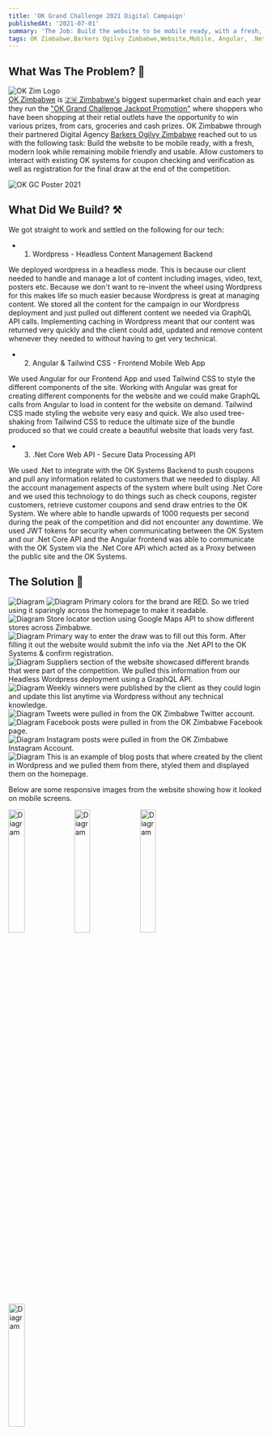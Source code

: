 ```yaml
---
title: 'OK Grand Challenge 2021 Digital Campaign'
publishedAt: '2021-07-01'
summary: 'The Job: Build the website to be mobile ready, with a fresh, modern look while remaining mobile friendly and usable. Allow customers to interact with existing OK systems for coupon checking and verification as well as registration for the final draw at the end of the competition.'
tags: OK Zimbabwe,Barkers Ogilvy Zimbabwe,Website,Mobile, Angular, .Net API, Headless, Wordpress, Tailwind CSS
---
```


## What Was The Problem? 🤔
<div class="bg-white">
<img src="/okgc-2021/Ok-Zim-Logo.png" alt="OK Zim Logo" width="auto"/><br/>

</div>
<a class="hover:text-red-600 dark:hover:text-red-500 text-red-400 decoration-red-400 pointer-mouse" rel="noopener noreferrer" target="_blank" href="https://okonline.co.zw/">OK Zimbabwe</a> is <a class="hover:text-green-600 dark:hover:text-yellow-500 text-green-400 decoration-yellow-400 pointer-mouse" rel="noopener noreferrer" target="_blank" href="https://en.wikipedia.org/wiki/Zimbabwe">🇿🇼 Zimbabwe's</a> 
biggest supermarket chain and each year they run the <a class="hover:text-red-700 text-red-400  pointer-mouse" rel="noopener noreferrer" target="_blank" href="https://www.google.com/search?q=ok+zimbabwe+grand+challenge">"OK Grand Challenge Jackpot Promotion"</a> where shoppers who have been shopping at their retial outlets have the opportunity to win various prizes, from cars, groceries and cash prizes.
OK Zimbabwe through their partnered Digital Agency <a class="hover:text-red-600 dark:hover:text-red-500 text-red-400 decoration-red-400 pointer-mouse" rel="noopener noreferrer" target="_blank" href="https://www.instagram.com/ogilvyzimbabwe/">Barkers Ogilvy Zimbabwe</a> reached out to us with the following task:
Build the website to be mobile ready, with a fresh, modern look while remaining mobile friendly and usable. Allow customers to interact with existing OK systems for coupon checking and verification as well as registration for the final draw at the end of the competition.

<img src="/okgc-2021/poster.jpg" alt="OK GC Poster 2021" width="auto"/><br/>

## What Did We Build? ⚒️

We got straight to work and settled on the following for our tech:
- 1. Wordpress - Headless Content Management Backend

We deployed wordpress in a headless mode. This is because our client needed to handle and manage a lot of content including
images, video, text, posters etc. Because we don't want to re-invent the wheel using Wordpress for this makes life so much easier
because Wordpress is great at managing content. We stored all the content for the campaign in our Wordpress deployment and just pulled
out different content we needed via GraphQL API calls. Implementing caching in Wordpress meant that our content was returned very quickly
and the client could add, updated and remove content whenever they needed to without having to get very technical.

- 2. Angular & Tailwind CSS - Frontend Mobile Web App

We used Angular for our Frontend App and used Tailwind CSS to style the different components of the site. Working with Angular was great for
creating different components for the website and we could make GraphQL calls from Angular to load in content for the website on demand. Tailwind CSS
made styling the website very easy and quick. We also used tree-shaking from Tailwind CSS to reduce the ultimate size of the bundle produced so that we could
create a beautiful website that loads very fast.

- 3. .Net Core Web API - Secure Data Processing API

We used .Net to integrate with the OK Systems Backend to push coupons and pull any information related to customers that we needed to display.
All the account management aspects of the system where built using .Net Core and we used this technology to do things such as check coupons, register customers,
retrieve customer coupons and send draw entries to the OK System. We where able to handle upwards of 1000 requests per second during the peak of the competition and
did not encounter any downtime. We used JWT tokens for security when communicating between the OK System and our .Net Core API and the Angular frontend was able to 
communicate with the OK System via the .Net Core APi which acted as a Proxy between the public site and the OK Systems.

## The Solution 🎉
<img src="/okgc-2021/1.png" alt="Diagram" width="auto"/>
<img src="/okgc-2021/2.png" alt="Diagram" width="auto"/>
Primary colors for the brand are RED. So we tried using it sparingly across the homepage to make it readable.
<br/>
<img src="/okgc-2021/3.png" alt="Diagram" width="auto"/>
Store locator section using Google Maps API to show different stores across Zimbabwe.<br/>
<img src="/okgc-2021/4.png" alt="Diagram" width="auto"/>
Primary way to enter the draw was to fill out this form. After filling it out the website would submit the info via the .Net API to the OK Systems & confirm registration.<br/>
<img src="/okgc-2021/5.png" alt="Diagram" width="auto"/>
Suppliers section of the website showcased different brands that were part of the competition. We pulled this information from our Headless Wordpress deployment using a GraphQL API.<br/>
<img src="/okgc-2021/6.png" alt="Diagram" width="auto"/>
Weekly winners were published by the client as they could login and update this list anytime via Wordpress without any technical knowledge.<br/>
<img src="/okgc-2021/8.png" alt="Diagram" width="auto"/>
Tweets were pulled in from the OK Zimbabwe Twitter account.<br/>
<img src="/okgc-2021/9.png" alt="Diagram" width="auto"/>
Facebook posts were pulled in from the OK Zimbabwe Facebook page.<br/>
<img src="/okgc-2021/10.png" alt="Diagram" width="auto"/>
Instagram posts were pulled in from the OK Zimbabwe Instagram Account.<br/>
<img src="/okgc-2021/11.png" alt="Diagram" width="auto"/>
This is an example of blog posts that where created by the client in Wordpress and we pulled them from there, styled them and displayed them on the homepage.<br/>

Below are some responsive images from the website showing how it looked on mobile screens.<br/>

<p style={{ display: "flex", gap: "10px" }}>
<img src="/okgc-2021/7.png" alt="Diagram" width="25%"/>
<img src="/okgc-2021/12.png" alt="Diagram" width="25%"/>
<img src="/okgc-2021/13.png" alt="Diagram" width="25%"/>
<img src="/okgc-2021/14.png" alt="Diagram" width="25%"/>
</p>